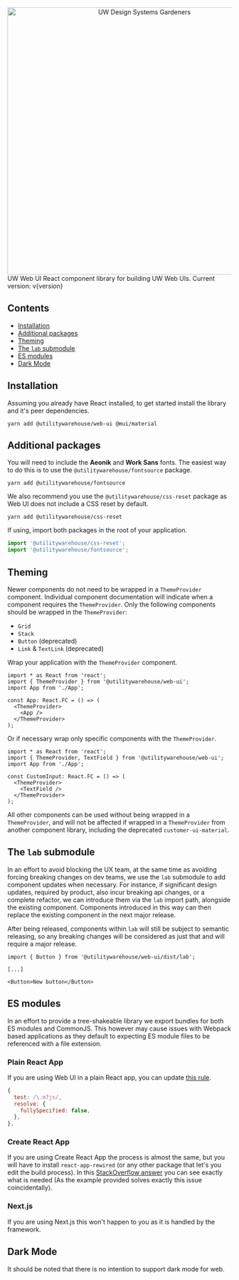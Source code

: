 
<Analytics />

<Meta title="Web UI / Introduction" />

<Unstyled>
  <Flex direction="column" align="center" pb={6}>
    <img
      src="gardening.png"
      alt="UW Design Systems Gardeners"
      title="UW Design Systems Gardeners"
      width="600"
    />
    <Flex direction="column" gap={4} align="center">
      <Heading variant="displayHeading">UW Web UI</Heading>
      <Flex direction="column" gap={1} align="center">
        <Text variant="subtitle">React component library for building UW Web UIs.</Text>
        <Text>Current version: v{version}</Text>
      </Flex>
    </Flex>
  </Flex>
</Unstyled>

## Contents

- [Installation](#installation)
- [Additional packages](#additional-packages)
- [Theming](#theming)
- [The `lab` submodule](#the-lab-submodule)
- [ES modules](#es-modules)
- [Dark Mode](#dark-mode)

## Installation

Assuming you already have React installed, to get started install the library and it's peer dependencies.

```console
yarn add @utilitywarehouse/web-ui @mui/material
```

## Additional packages

You will need to include the **Aeonik** and **Work Sans** fonts. The
easiest way to do this is to use the `@utilitywarehouse/fontsource` package.

```console
yarn add @utilitywarehouse/fontsource
```

We also recommend you use the `@utilitywarehouse/css-reset` package as Web UI does
not include a CSS reset by default.

```console
yarn add @utilitywarehouse/css-reset
```

If using, import both packages in the root of your application.

```js
import '@utilitywarehouse/css-reset';
import '@utilitywarehouse/fontsource';
```

## Theming

Newer components do not need to be wrapped in a `ThemeProvider` component.
Individual component documentation will indicate when a component requires the
`ThemeProvider`. Only the following components should be wrapped in the
`ThemeProvider`:

- `Grid`
- `Stack`
- `Button` (deprecated)
- `Link` & `TextLink` (deprecated)

Wrap your application with the `ThemeProvider` component.

```tsx
import * as React from 'react';
import { ThemeProvider } from '@utilitywarehouse/web-ui';
import App from './App';

const App: React.FC = () => (
  <ThemeProvider>
    <App />
  </ThemeProvider>
);
```

Or if necessary wrap only specific components with the `ThemeProvider`.

```tsx
import * as React from 'react';
import { ThemeProvider, TextField } from '@utilitywarehouse/web-ui';
import App from './App';

const CustomInput: React.FC = () => (
  <ThemeProvider>
    <TextField />
  </ThemeProvider>
);
```

All other components can be used without being wrapped in a `ThemeProvider`,
and will not be affected if wrapped in a `ThemeProvider` from another
component library, including the deprecated `customer-ui-material`.

## The `lab` submodule

In an effort to avoid blocking the UX team, at the same time as avoiding
forcing breaking changes on dev teams, we use the `lab` submodule to add
component updates when necessary. For instance, if significant design updates,
required by product, also incur breaking api changes, or a complete refactor,
we can introduce them via the `lab` import path, alongside the existing
component. Components introduced in this way can then replace the existing
component in the next major release.

After being released, components within `lab` will still be subject to semantic
releasing, so any breaking changes will be considered as just that and will
require a major release.

```tsx
import { Button } from '@utilitywarehouse/web-ui/dist/lab';

[...]

<Button>New button</Button>
```

## ES modules

In an effort to provide a tree-shakeable library we export bundles for both ES
modules and CommonJS. This however may cause issues with Webpack based
applications as they default to expecting ES module files to be referenced with
a file extension.

### Plain React App

If you are using Web UI in a plain React app, you can update [this rule](https://webpack.js.org/configuration/module/#resolvefullyspecified).

```js
{
  test: /\.m?js/,
  resolve: {
    fullySpecified: false,
  },
},
```

### Create React App

If you are using Create React App the process is almost the same, but you will
have to install `react-app-rewired` (or any other package that let's you edit
the build process). In this [StackOverflow answer](https://stackoverflow.com/a/70720290) you can see exactly what
is needed (As the example provided solves exactly this issue coincidentally).

### Next.js

If you are using Next.js this won't happen to you as it is handled by the framework.

## Dark Mode

It should be noted that there is no intention to support dark mode for web.

